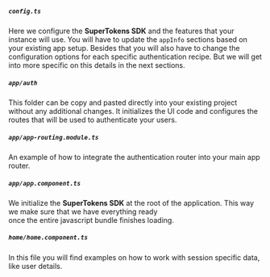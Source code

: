 

##### `config.ts`

Here we configure the **SuperTokens SDK** and the features that your instance will use.
You will have to update the `appInfo` sections based on your existing app setup. 
Besides that you will also have to change the configuration options for each specific authentication <GuideRecipeLink link="architecture#what-is-a-recipe">recipe</GuideRecipeLink>. But we will get into more specific on this details in the next sections.

##### `app/auth`

This folder can be copy and pasted directly into your existing project without any additional changes.
It initializes the UI code and configures the routes that will be used to authenticate your users.

##### `app/app-routing.module.ts`

An example of how to integrate the authentication router into your main app router.

##### `app/app.component.ts`

We initialize the **SuperTokens SDK** at the root of the application. This way we make sure that we have everything ready  
once the entire javascript bundle finishes loading.

##### `home/home.component.ts`

In this file you will find examples on how to work with session specific data, like user details.
